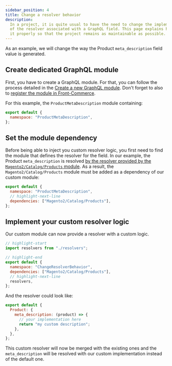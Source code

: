 ```yaml
---
sidebar_position: 4
title: Change a resolver behavior
description:
  In a project, it is quite usual to have the need to change the implementation
  of the resolver associated with a GraphQL field. This page explains how to do
  it properly so that the project remains as maintainable as possible.
---
```


As an example, we will change the way the Product `meta_description` field value
is generated.

## Create dedicated GraphQL module

First, you have to create a GraphQL module. For that, you can follow the process
detailed in the
[Create a new GraphQL module](/docs/essentials/extend-the-graphql-schema#Create-a-new-GraphQL-module).
Don't forget to also to
[register the module in Front-Commerce](/docs/essentials/extend-the-graphql-schema#Register-the-module-in-the-application).

For this example, the `ProductMetaDescription` module containing:

```js title="src/server/modules/productmetadescription/index.js"
export default {
  namespace: "ProductMetaDescription",
};
```

## Set the module dependency

Before being able to inject you custom resolver logic, you first need to find
the module that defines the resolver for the field. In our example, the Product
`meta_description` is resolved
[by the resolver provided by the `Magento2/Catalog/Products` module](https://gitlab.com/front-commerce/front-commerce/-/blob/main/src/server/modules/magento2/catalog/products/resolvers.js#L245-248).
As a result, the `Magento2/Catalog/Products` module must be added as a
dependency of our custom module:

```js title="src/server/modules/productmetadescription/index.js"
export default {
  namespace: "ProductMetaDescription",
  // highlight-next-line
  dependencies: ["Magento2/Catalog/Products"],
};
```

## Implement your custom resolver logic

Our custom module can now provide a resolver with a custom logic.

```js title="src/server/modules/productmetadescription/index.js"
// highlight-start
import resolvers from "./resolvers";

// highlight-end
export default {
  namespace: "ChangeResolverBehavior",
  dependencies: ["Magento2/Catalog/Products"],
  // highlight-next-line
  resolvers,
};
```

And the resolver could look like:

```js title="src/server/modules/productmetadescription/resolvers.js"
export default {
  Product: {
    meta_description: (product) => {
      // your implementation here
      return "my custom description";
    },
  },
};
```

This custom resolver will now be merged with the existing ones and the
`meta_description` will be resolved with our custom implementation instead of
the default one.
